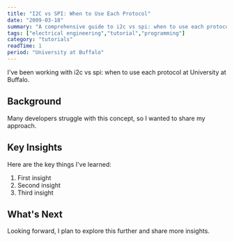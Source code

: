 ```yaml
---
title: "I2C vs SPI: When to Use Each Protocol"
date: "2009-03-18"
summary: "A comprehensive guide to i2c vs spi: when to use each protocol. Learn the fundamentals and best practices."
tags: ["electrical engineering","tutorial","programming"]
category: "tutorials"
readTime: 1
period: "University at Buffalo"
---
```


I've been working with i2c vs spi: when to use each protocol at University at Buffalo.

## Background

Many developers struggle with this concept, so I wanted to share my approach.

## Key Insights

Here are the key things I've learned:

1. First insight
2. Second insight
3. Third insight

## What's Next

Looking forward, I plan to explore this further and share more insights.

